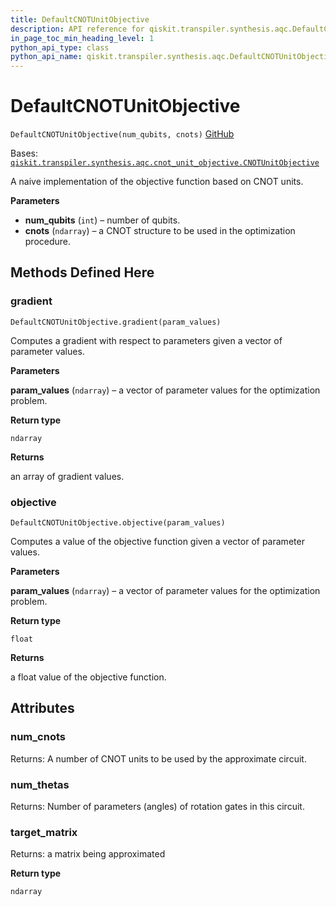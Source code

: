 ```yaml
---
title: DefaultCNOTUnitObjective
description: API reference for qiskit.transpiler.synthesis.aqc.DefaultCNOTUnitObjective
in_page_toc_min_heading_level: 1
python_api_type: class
python_api_name: qiskit.transpiler.synthesis.aqc.DefaultCNOTUnitObjective
---
```


# DefaultCNOTUnitObjective

<span id="qiskit.transpiler.synthesis.aqc.DefaultCNOTUnitObjective" />

`DefaultCNOTUnitObjective(num_qubits, cnots)` [GitHub](https://github.com/qiskit/qiskit/tree/stable/0.22/qiskit/transpiler/synthesis/aqc/cnot_unit_objective.py "view source code")

Bases: [`qiskit.transpiler.synthesis.aqc.cnot_unit_objective.CNOTUnitObjective`](qiskit.transpiler.synthesis.aqc.CNOTUnitObjective "qiskit.transpiler.synthesis.aqc.cnot_unit_objective.CNOTUnitObjective")

A naive implementation of the objective function based on CNOT units.

**Parameters**

*   **num\_qubits** (`int`) – number of qubits.
*   **cnots** (`ndarray`) – a CNOT structure to be used in the optimization procedure.

## Methods Defined Here

### gradient

<span id="qiskit.transpiler.synthesis.aqc.DefaultCNOTUnitObjective.gradient" />

`DefaultCNOTUnitObjective.gradient(param_values)`

Computes a gradient with respect to parameters given a vector of parameter values.

**Parameters**

**param\_values** (`ndarray`) – a vector of parameter values for the optimization problem.

**Return type**

`ndarray`

**Returns**

an array of gradient values.

### objective

<span id="qiskit.transpiler.synthesis.aqc.DefaultCNOTUnitObjective.objective" />

`DefaultCNOTUnitObjective.objective(param_values)`

Computes a value of the objective function given a vector of parameter values.

**Parameters**

**param\_values** (`ndarray`) – a vector of parameter values for the optimization problem.

**Return type**

`float`

**Returns**

a float value of the objective function.

## Attributes

<span id="qiskit.transpiler.synthesis.aqc.DefaultCNOTUnitObjective.num_cnots" />

### num\_cnots

Returns: A number of CNOT units to be used by the approximate circuit.

<span id="qiskit.transpiler.synthesis.aqc.DefaultCNOTUnitObjective.num_thetas" />

### num\_thetas

Returns: Number of parameters (angles) of rotation gates in this circuit.

<span id="qiskit.transpiler.synthesis.aqc.DefaultCNOTUnitObjective.target_matrix" />

### target\_matrix

Returns: a matrix being approximated

**Return type**

`ndarray`


